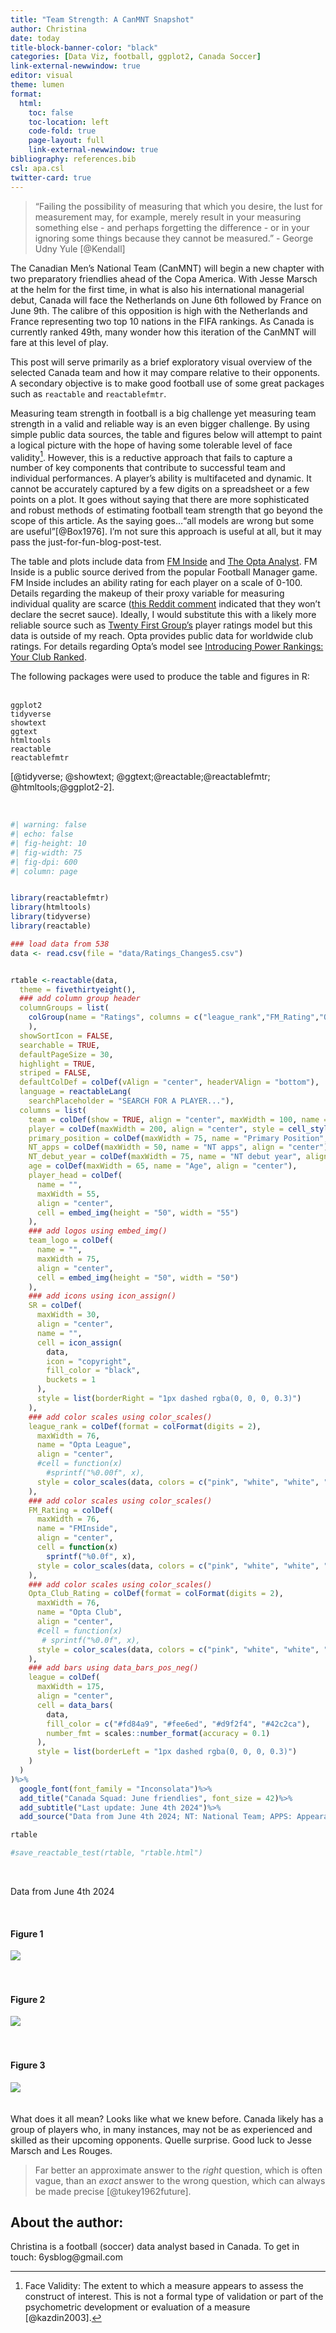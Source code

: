 ```yaml
---
title: "Team Strength: A CanMNT Snapshot"
author: Christina
date: today
title-block-banner-color: "black"
categories: [Data Viz, football, ggplot2, Canada Soccer]
link-external-newwindow: true
editor: visual
theme: lumen
format:
  html:
    toc: false
    toc-location: left
    code-fold: true
    page-layout: full
    link-external-newwindow: true
bibliography: references.bib
csl: apa.csl
twitter-card: true
---
```


> "Failing the possibility of measuring that which you desire, the lust for measurement may, for example, merely result in your measuring something else - and perhaps forgetting the difference - or in your ignoring some things because they cannot be measured." - George Udny Yule [@Kendall]

The Canadian Men's National Team (CanMNT) will begin a new chapter with two preparatory friendlies ahead of the Copa America. With Jesse Marsch at the helm for the first time, in what is also his international managerial debut, Canada will face the Netherlands on June 6th followed by France on June 9th. The calibre of this opposition is high with the Netherlands and France representing two top 10 nations in the FIFA rankings. As Canada is currently ranked 49th, many wonder how this iteration of the CanMNT will fare at this level of play.

This post will serve primarily as a brief exploratory visual overview of the selected Canada team and how it may compare relative to their opponents. A secondary objective is to make good football use of some great packages such as `reactable` and `reactablefmtr`.

Measuring team strength in football is a big challenge yet measuring team strength in a valid and reliable way is an even bigger challenge. By using simple public data sources, the table and figures below will attempt to paint a logical picture with the hope of having some tolerable level of face validity^[Face Validity: The extent to which a measure appears to assess the construct of interest. This is not a formal type of validation or part of the psychometric development or evaluation of a measure [@kazdin2003].]. However, this is a reductive approach that fails to capture a number of key components that contribute to successful team and individual performances. A player's ability is multifaceted and dynamic. It cannot be accurately captured by a few digits on a spreadsheet or a few points on a plot. It goes without saying that there are more sophisticated and robust methods of estimating football team strength that go beyond the scope of this article. As the saying goes..."all models are wrong but some are useful"[@Box1976]. I'm not sure this approach is useful at all, but it may pass the just-for-fun-blog-post-test.

The table and plots include data from [FM Inside](https://fminside.net/players) and [The Opta Analyst](https://theanalyst.com/na/). FM Inside is a public source derived from the popular Football Manager game. FM Inside includes an ability rating for each player on a scale of 0-100. Details regarding the makeup of their proxy variable for measuring individual quality are scarce ([this Reddit comment](https://www.reddit.com/r/footballmanagergames/comments/17d4pfn/comment/k5xrhy1/?utm_source=share&utm_medium=web3x&utm_name=web3xcss&utm_term=1&utm_content=share_button) indicated that they won't declare the secret sauce). Ideally, I would substitute this with a likely more reliable source such as [Twenty First Group's](https://www.twentyfirstgroup.com/tfg-world-sports-rankings/quality-rankings/?sr=rank-cross-sport-1#rankings) player ratings model but this data is outside of my reach. Opta provides public data for worldwide club ratings. For details regarding Opta's model see [Introducing Power Rankings: Your Club Ranked](https://theanalyst.com/na/2023/01/power-rankings-your-club-ranked/).

The following packages were used to produce the table and figures in R:

\
`ggplot2`\
`tidyverse`\
`showtext`\
`ggtext`\
`htmltools`\
`reactable`\
`reactablefmtr`\

[@tidyverse; @showtext; @ggtext;@reactable;@reactablefmtr; @htmltools;@ggplot2-2].


\

```r
#| warning: false
#| echo: false
#| fig-height: 10
#| fig-width: 75
#| fig-dpi: 600
#| column: page


library(reactablefmtr)
library(htmltools)
library(tidyverse)
library(reactable)

### load data from 538
data <- read.csv(file = "data/Ratings_Changes5.csv")


rtable <-reactable(data,
  theme = fivethirtyeight(),
  ### add column group header
  columnGroups = list(
    colGroup(name = "Ratings", columns = c("league_rank","FM_Rating","Opta_Club_Rating"))
    ),
  showSortIcon = FALSE,
  searchable = TRUE,
  defaultPageSize = 30,
  highlight = TRUE,
  striped = FALSE,
  defaultColDef = colDef(vAlign = "center", headerVAlign = "bottom"),
  language = reactableLang(
    searchPlaceholder = "SEARCH FOR A PLAYER..."),
  columns = list(
    team = colDef(show = TRUE, align = "center", maxWidth = 100, name = "Club"),
    player = colDef(maxWidth = 200, align = "center", style = cell_style(data, font_weight = "bold")),
    primary_position = colDef(maxWidth = 75, name = "Primary Position", align = "center"),
    NT_apps = colDef(maxWidth = 50, name = "NT apps", align = "center"),
    NT_debut_year = colDef(maxWidth = 75, name = "NT debut year", align = "center"),
    age = colDef(maxWidth = 65, name = "Age", align = "center"),
    player_head = colDef(
      name = "",
      maxWidth = 55,
      align = "center",
      cell = embed_img(height = "50", width = "55")
    ),
    ### add logos using embed_img()
    team_logo = colDef(
      name = "",
      maxWidth = 75,
      align = "center",
      cell = embed_img(height = "50", width = "50")
    ),
    ### add icons using icon_assign()
    SR = colDef(
      maxWidth = 30,
      align = "center",
      name = "",
      cell = icon_assign(
        data,
        icon = "copyright",
        fill_color = "black",
        buckets = 1
      ),
      style = list(borderRight = "1px dashed rgba(0, 0, 0, 0.3)")
    ),
    ### add color scales using color_scales()
    league_rank = colDef(format = colFormat(digits = 2),
      maxWidth = 76,
      name = "Opta League",
      align = "center",
      #cell = function(x)
        #sprintf("%0.00f", x),
      style = color_scales(data, colors = c("pink", "white", "white", "lightblue", "lightblue"))
    ),
    ### add color scales using color_scales()
    FM_Rating = colDef(
      maxWidth = 76,
      name = "FMInside",
      align = "center",
      cell = function(x)
        sprintf("%0.0f", x),
      style = color_scales(data, colors = c("pink", "white", "white", "lightblue", "lightblue"))
    ),
    ### add color scales using color_scales()
    Opta_Club_Rating = colDef(format = colFormat(digits = 2),
      maxWidth = 76,
      name = "Opta Club",
      align = "center",
      #cell = function(x)
       # sprintf("%0.0f", x),
      style = color_scales(data, colors = c("pink", "white", "white", "lightblue", "lightblue"))
    ),
    ### add bars using data_bars_pos_neg()
    league = colDef(
      maxWidth = 175,
      align = "center",
      cell = data_bars(
        data,
        fill_color = c("#fd84a9", "#fee6ed", "#d9f2f4", "#42c2ca"),
        number_fmt = scales::number_format(accuracy = 0.1)
      ),
      style = list(borderLeft = "1px dashed rgba(0, 0, 0, 0.3)")
    )
  )
)%>% 
  google_font(font_family = "Inconsolata")%>%
  add_title("Canada Squad: June friendlies", font_size = 42)%>%
  add_subtitle("Last update: June 4th 2024")%>%
  add_source("Data from June 4th 2024; NT: National Team; APPS: Appearances", font_size = 10)

rtable

#save_reactable_test(rtable, "rtable.html")
```

\

::: callout-note
Data from June 4th 2024
:::

\

#### Figure 1

![](Figure1.svg)\
\
\

#### Figure 2

![](Figure2.svg)\
\
\

#### Figure 3

![](Figure3.svg)\
\
\
What does it all mean? Looks like what we knew before. Canada likely has a group of players who, in many instances, may not be as experienced and skilled as their upcoming opponents. Quelle surprise. Good luck to Jesse Marsch and Les Rouges.

> Far better an approximate answer to the *right* question, which is often vague, than an *exact* answer to the wrong question, which can always be made precise [@tukey1962future].

::: {.callout-note appearance="simple"}
## About the author:

Christina is a football (soccer) data analyst based in Canada. To get in touch: 6ysblog\@gmail.com
:::

